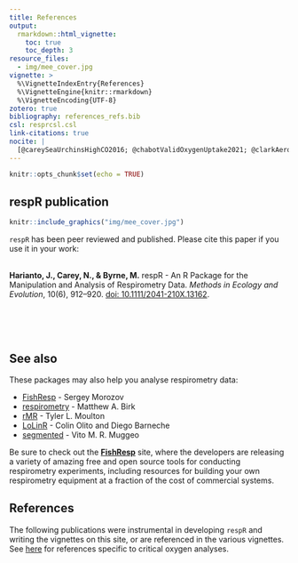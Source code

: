 ```yaml
---
title: References
output: 
  rmarkdown::html_vignette:
    toc: true
    toc_depth: 3
resource_files:
  - img/mee_cover.jpg
vignette: >
  %\VignetteIndexEntry{References}
  %\VignetteEngine{knitr::rmarkdown}
  %\VignetteEncoding{UTF-8}
zotero: true
bibliography: references_refs.bib
csl: resprcsl.csl
link-citations: true
nocite: |
  [@careySeaUrchinsHighCO2016; @chabotValidOxygenUptake2021; @clarkAerobicScopeMeasurements2013; @gambleOpentopStaticRespirometry2014; @jonesBriefSurveyBandwidth1996; @killenGuidelinesReportingMethods2021; @kuriharaEffectOceanAcidification2013; @leclercqMeasurementOxygenMetabolism1999; @lightonMeasuringMetabolicRates2008; @marshallEstimatingPhysiologicalTolerances2013; @morozovFishRespPackageGUI2019; @moulinLongtermMesocosmsStudy2015; @muggeoEstimatingRegressionModels2003; @muggeoModelingTemperatureEffects2008; @prinzingAnalyticalMethodsMatter2021; @raykarFastOptimalBandwidth2006; @sheatherReliableDatabasedBandwidth1991; @silvermanDensityEstimationStatistics1986; @smithjrFoodEnergySupply1987; @steffensenErrorsRespirometryAquatic1989; @stoffelsPhysiologicalTradeoffsFastslow2015; @svendsenDesignSetupIntermittentflow2016; @whiteDeterminantsInterspecificVariation2013; @yeagerPhysiologicalRegulationConformation1989; @zivotModelingFinancialTime2006]
---
```


```r
knitr::opts_chunk$set(echo = TRUE)
```

## respR publication

```r
knitr::include_graphics("img/mee_cover.jpg")
```

`respR` has been peer reviewed and published. Please cite this paper if you use it in your work:\
 

**Harianto, J., Carey, N., & Byrne, M.** respR - An R Package for the Manipulation and Analysis of Respirometry Data. *Methods in Ecology and Evolution*, 10(6), 912--920. [doi: 10.1111/2041-210X.13162](https://doi.org/10.1111/2041-210X.13162).

 \
 \
 

## See also

These packages may also help you analyse respirometry data:

-   [FishResp](https://fishresp.org) - Sergey Morozov
-   [respirometry](https://cran.r-project.org/package=respirometry) - Matthew A. Birk
-   [rMR](https://cran.r-project.org/package=rMR) - Tyler L. Moulton
-   [LoLinR](https://github.com/colin-olito/LoLinR) - Colin Olito and Diego Barneche
-   [segmented](https://cran.r-project.org/package=segmented) - Vito M. R. Muggeo

Be sure to check out the [**FishResp**](https://fishresp.org) site, where the developers are releasing a variety of amazing free and open source tools for conducting respirometry experiments, including resources for building your own respirometry equipment at a fraction of the cost of commercial systems.

## References

The following publications were instrumental in developing `respR` and writing the vignettes on this site, or are referenced in the various vignettes. See [here](https://januarharianto.github.io/respR/articles/oxycrit.html#refs) for references specific to critical oxygen analyses.  \
 \
